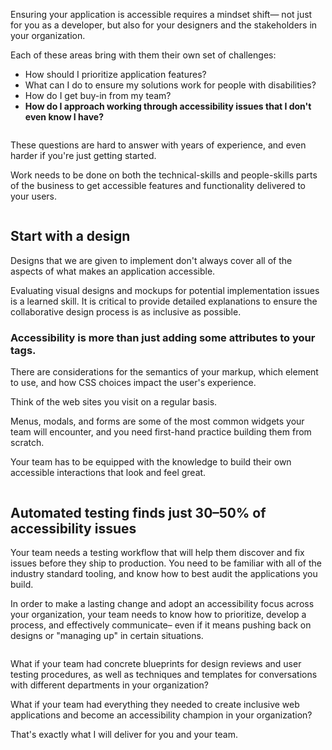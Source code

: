 
Ensuring your application is accessible requires a mindset shift— not just for you as a developer, but also for your designers and the stakeholders in your organization.

Each of these areas bring with them their own set of challenges:

- How should I prioritize application features?
- What can I do to ensure my solutions work for people with disabilities?
- How do I get buy-in from my team?
- **How do I approach working through accessibility issues that I don't even know I have?**

<div className="flex items-center justify-center w-full sm:pt-10 pt-8 sm:pb-8 pb-4">
  <Image
    alt=""
    aria-hidden="true"
    src={require('../../../public/assets/divider-trees@2x.png')}
    priority
    quality={100}
  />
</div>

These questions are hard to answer with years of experience, and even harder if you're just getting started.

Work needs to be done on both the technical-skills and people-skills parts of the business to get accessible features and functionality delivered to your users.

<section className="bg-[#FAF4F1] pb-56 mt-56 prose-p:text-[#261206] prose-headings:text-[#261206] relative sm:pt-48 pt-16">
<div className="flex items-center justify-center w-full absolute -top-40 md:px-0 px-16">
  <Image
    src="https://res.cloudinary.com/testing-accessibility/image/upload/v1652193641/01-manual-testing/05-screen-reader-testing/illustration-screen-reader-testing_2x_ijgk3q.png"
    width={1024 / 3}
    height={1024 / 3}
    aria-hidden="true"
    alt=""
  />
</div>

## Start with a design

Designs that we are given to implement don't always cover all of the aspects of what makes an application accessible.

Evaluating visual designs and mockups for potential implementation issues is a learned skill. It is critical to provide detailed explanations to ensure the collaborative design process is as inclusive as possible.

### Accessibility is more than just adding some attributes to your tags.

There are considerations for the semantics of your markup, which element to use, and how CSS choices impact the user's experience.

Think of the web sites you visit on a regular basis.

Menus, modals, and forms are some of the most common widgets your team will encounter, and you need first-hand practice building them from scratch.

Your team has to be equipped with the knowledge to build their own accessible interactions that look and feel great.

</section>

<section className="bg-[#E9EBE2] pb-24 prose-teal">

<div className="flex items-center justify-center w-full -mt-40 md:px-0 px-16">
  <Image
    src="https://res.cloudinary.com/testing-accessibility/image/upload/v1653036003/02-automated-testing/illustration-automated-testing_2x_lamrri.png"
    width={1024 / 2.75}
    height={1024 / 2.75}
    alt=""
    aria-hidden
    focusable={false}
  />
</div>

## Automated testing finds just 30–50% of accessibility issues

Your team needs a testing workflow that will help them discover and fix issues before they ship to production. You need to be familiar with all of the industry standard tooling, and know how to best audit the applications you build.

In order to make a lasting change and adopt an accessibility focus across your organization, your team needs to know how to prioritize, develop a process, and effectively communicate– even if it means pushing back on designs or "managing up" in certain situations.

<div className="flex items-center justify-center w-full pt-8 pb-6">
  <Image
    alt=""
    aria-hidden="true"
    src={require('../../../public/assets/divider-route@2x.png')}
    priority
    quality={100}
  />
</div>

What if your team had concrete blueprints for design reviews and user testing procedures, as well as techniques and templates for conversations with different departments in your organization?

What if your team had everything they needed to create inclusive web applications and become an accessibility champion in your organization?

That's exactly what I will deliver for you and your team.

</section>
